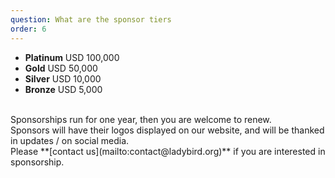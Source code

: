 ```yaml
---
question: What are the sponsor tiers
order: 6
---
```


- **Platinum** USD 100,000
- **Gold** USD 50,000
- **Silver** USD 10,000
- **Bronze** USD 5,000

<br />
Sponsorships run for one year, then you are welcome to renew.

<br />
Sponsors will have their logos displayed on our website, and will be thanked in
updates / on social media.

<br />
Please **[contact us](mailto:contact@ladybird.org)** if you are interested in
sponsorship.
